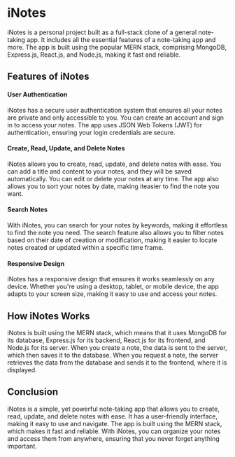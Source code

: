# iNotes

iNotes is a personal project built as a full-stack clone of a general note-taking app. It includes all the essential features of a note-taking app and more. The app is built using the popular MERN stack, comprising MongoDB, Express.js, React.js, and Node.js, making it fast and reliable.

## Features of iNotes

#### User Authentication
iNotes has a secure user authentication system that ensures all your notes are private and only accessible to you. You can create an account and sign in to access your notes. The app uses JSON Web Tokens (JWT) for authentication, ensuring your login credentials are secure.

#### Create, Read, Update, and Delete Notes
iNotes allows you to create, read, update, and delete notes with ease. You can add a title and content to your notes, and they will be saved automatically. You can edit or delete your notes at any time. The app also allows you to sort your notes by date, making iteasier to find the note you want.

#### Search Notes
With iNotes, you can search for your notes by keywords, making it effortless to find the note you need. The search feature also allows you to filter notes based on their date of creation or modification, making it easier to locate notes created or updated within a specific time frame.

#### Responsive Design
iNotes has a responsive design that ensures it works seamlessly on any device. Whether you're using a desktop, tablet, or mobile device, the app adapts to your screen size, making it easy to use and access your notes.

## How iNotes Works

iNotes is built using the MERN stack, which means that it uses MongoDB for its database, Express.js for its backend, React.js for its frontend, and Node.js for its server. When you create a note, the data is sent to the server, which then saves it to the database. When you request a note, the server retrieves the data from the database and sends it to the frontend, where it is displayed.

## Conclusion

iNotes is a simple, yet powerful note-taking app that allows you to create, read, update, and delete notes with ease. It has a user-friendly interface, making it easy to use and navigate. The app is built using the MERN stack, which makes it fast and reliable. With iNotes, you can organize your notes and access them from anywhere, ensuring that you never forget anything important.
